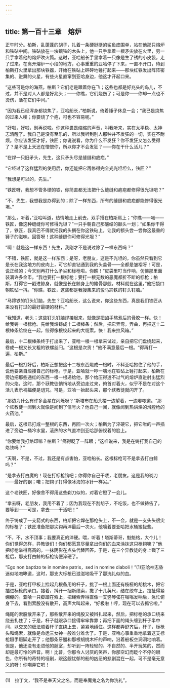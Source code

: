 ```yaml
---
---
---
```

title: 第一百十三章　熔炉
---






正午时分。柏斯，乱蓬蓬的胡子，扎着一条硬挺挺的鲨鱼皮围单，站在他那只熔炉和铁砧中间。铁砧放在一块镶铁的木头上，他一只手拿着一根矛尖放在火里，另一只手拿着他的熔炉吹火筒。这时，亚哈船长手里拿着一只像是生了锈的小皮袋，走了过来。在离开熔炉一小段的地方，心事重重的亚哈停了下来，一直不开口，待到柏斯打火里拿出那块铁器，开始在铁砧上砰砰地锤打起来——那块红铁发出阵阵密集的、迸舞的火星，有些火星直窜到亚哈身边，他这才开起口来。

“这些可是你的海燕，柏斯？它们老是跟着你在飞；这些也都是好兆头的鸟儿，不过，并不是对人人都是好兆头；——你瞧，它们烧伤了；可是你——你却一点也不烫伤，活在它们中间。”

“因为我已经浑身都烧焦了，亚哈船长，”柏斯说，倚着锤子休息一会；“我已是烧焦的过来人喽；你要烧了个疤，可也不容易呢。”

“好啦，好啦，别再说啦。你这种畏畏缩缩的声音，叫我听来，实在太平稳、太神志清醒了。我自己是没有至乐的，所以我听到别人那种并不发狂的一切，实在不耐烦。你应该发狂才好，铁匠；你说说看，你为什么不发狂？你不发狂又怎么受得了？是不是上天还在憎恨你，所以你才不会发狂？——你在干什么活儿？”

“在焊一只旧矛头，先生，这只矛头尽是缝缝和疤疤。”

“它经过了这样猛烈的使用后，你还能把它再修得完全光光坦坦么，铁匠？”

“我想是可以的，先生。”

“铁匠呀，我想不管多硬的铁，你简直都无法把什么缝缝和疤疤都修得很光坦吧？”

“不，先生，我想我是办得到的；除了一样东西，所有的缝缝和疤疤都能修得很光坦。”

“那么，听着，”亚哈叫道，热情地走上前去，双手搭在柏斯肩上；“你瞧——喏——铁匠，像这种缝缝你可修得光坦？”一只手朝自己那皱结的额头一划；“如果你干得了，铁匠，我真巴不得就把我的头搁在你这铁砧上，让我的额头尝一尝你这最重的锤子的滋味。回答呀！这种缝缝你可修得光坦？”

“啊！就是这一样东西！先生，我刚才不是说过除了一样东西吗？”

“不错，铁匠，就是这一样东西；是呀，老朋友，这是不光坦的，你虽然只看到它是长在我这地方的皮肉上，可它却直钻通到我的头盖骨——全都是皱褶呀！可是，说正经的；今天别再打什么矛尖和标枪啦。你瞧！”皮袋里叮当作响，仿佛那里面装满许多金币。“我也要打一根标枪；要打一根无数的恶魔都折不断的标枪；柏斯，打得它一戳进鲸身，就像是长在鲸身上的鳍骨那般。材料就在这里，”他把袋口朝铁砧一抖。“你瞧，铁匠，这些都是我搜集来的骏马蹄铁的钉头钉脑。”

“马蹄铁的钉头钉脑，先生？亚哈船长，这么说来，你这些东西，真是我们铁匠从来没有打过的最好最硬的材料。”

“我知道，老头；这些钉头钉脑焊接起来，就像是把凶手熬煮后的骨胶一样。快！给我铸一根标枪。先给我熔铸成十二根棒条；然后，把它弄弯，弄曲，再把这十二根棒条给绞在一起，绞得像根绞起来的大缆索。快！我来拉风箱。”

最后，十二根棒条终于打出来了，亚哈一根一根拿来试过，亲自把它们盘绕起来，卷成一根又长又粗的铁螺丝闩。“这根是次货！”他不满意最后一根。“得再打一遍，柏斯。”

最后一根打好后，柏斯正想把这十二根东西煅成一根时，不料亚哈揿住了他的手，说他要亲自煅接自己的标枪。于是，亚哈就一哼一喘地在铁砧上锤打起来，柏斯在旁边把那些通红的东西一根一根递给他，那个给压得透不过气的熔炉直迸射出猛烈的火焰，这时，那个祆教徒悄悄地从旁边走过来，俯首对着火，似乎不是在对这个活儿表示祝福便是诅咒。可是，亚哈一抬起头来，那个祆教徒就闪开了。

“那边为什么有许多金星在闪烁呀？”斯塔布在船头楼一边望着，一边嘟哝道。“那个祆教徒一闻到火就像是闻到了信号火？他自己一闻，就像闻到热烘烘的滑膛枪的火药池。”

最后，这根已打成一整根的东西，再回一次火；柏斯为了淬硬它，把它咝的一声插进了旁边一桶冷水里，滚热的水气直冲到亚哈那俯视着的脸上。

“你要给我打烙印嘛？柏斯？”痛得眨了一阵眼；“这样说来，我是在铸打我自己的烙铁吗？”

“天啊，不是，不过，我还是有点害怕，亚哈船长。这根标枪可不是拿去打白鲸吗？”

“是拿去打白魔的！现在打标枪钩吧；你得你自己干喽，老朋友。这是我的剃刀——最好的钢；喏；把钩子打得像冰海的冰针一样尖。”

这个老铁匠，好像舍不得用这些剃刀似的，对着它瞪了一会儿。

“拿去呀，老朋友，我用不着了；因为我现在不刮胡子，不吃饭，也不做祷告了，要等到——可是，拿去——干活吧！”

终于铸成了一支箭式的东西，柏斯把它焊在那枪头上，不一会，就是一支头头很尖的标枪了；铁匠准备把那尖钩再淬最后一次火，他嚷着要亚哈把水桶搬拢些。

“不，不，水不顶事；我要真正的淬硬。喂，听着！塔斯蒂哥，魁魁格，大个儿！你们觉得怎样，异教徒们！你们都愿意尽量拿出你们的血来涂抹这只枪钩嘛？”他把标枪举得高高的。一抹阴影在点头代替回答。于是，在三个异教徒的身上戳了三枪后，那支打白鲸的标枪钩便淬硬了。

“Ego non baptizo te in nomine patris，sed in nomine diaboli！”(1)亚哈神志昏迷似地咆哮道，这时，那支大标枪已滋滋地吸干了那洗礼似的血。

于是，亚哈打甲板上捡起几根备用的杆子，挑了一根上面还有枝桠的胡桃木，把它插进标枪的承口。接着，抖开一捆新缆索，撒了十几英尺，结在绞车上，拉扯得紧绷绷的。亚哈一只脚踏在索上，把绳索弄得直像一支竖琴弦在嗡嗡发响后，急忙俯身下去，看到索股没有散开，高声大叫起来，“好极啦！哼，现在可以去抓它啦。”

绳尾的索股散开来了，那些散开来的绳股又被辫扎起来，然后，把标枪的承口绕来绕去扎住了；于是，杆子就跟承口接得牢牢靠靠；再把下面的绳头缠到杆子半中间，以交叉的缠法顺着杆子直绕上去，紧紧地缚住。这样都弄舒齐后，杆子，标枪头和绳索，就像是命运三女神一般难分难舍了。于是，亚哈心事重重地拿着这支标枪蹑手蹑脚走开了；他那条牙腿和那根胡桃木杆的声响，沿着船板空洞洞地响着。但是，他还没有走进他的舱室，却听到一阵轻轻的、不自然的、半开玩笑的，然而却是最可怜的声音。啊！比普，你那令人讨厌的笑声，你那空幻而眨个不停的眼色，你所有的奇特的哑剧，跟这艘忧郁的船的凶恶的悲剧混在一起，可不是毫无意义的呀！你嘲弄它吧！





* * *



(1)　拉丁文，“我不是奉天父之名，而是奉魔鬼之名为你洗礼”。